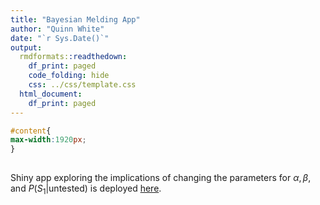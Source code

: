 ```yaml
---
title: "Bayesian Melding App"
author: "Quinn White"
date: "`r Sys.Date()`"
output:
  rmdformats::readthedown:
    df_print: paged
    code_folding: hide
    css: ../css/template.css
  html_document:
    df_print: paged
---
```



```css
#content{
max-width:1920px;
}
  
``` 


Shiny app exploring the implications of changing the parameters for $\alpha, \beta,$ and $P(S_1|\text{untested})$ is deployed [here](https://q-w-a.shinyapps.io/bayesian_melding_priors/).

<br><br><br><br><br><br><br><br><br>